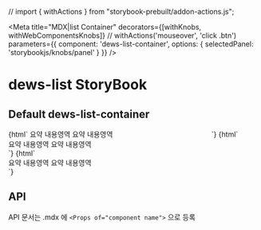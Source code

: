 // import { withActions } from "storybook-prebuilt/addon-actions.js";

<Meta
  title="MDX|list Container"
  decorators={[withKnobs, withWebComponentsKnobs]} // withActions('mouseover', 'click .btn')
  parameters={{ component: 'dews-list-container', options: { selectedPanel: 'storybookjs/knobs/panel' } }}
/>

<!-- 아래는 Doc 부분 -->
# dews-list StoryBook

## Default dews-list-container
<Preview>
  <Story name="list-container width360" height="100px">
    {html`
    <div style='width: 360px;display: inline-block'>
        <dews-tabs>
            <dews-tab title='default'>
                <dews-list-container title="title#12">
                    <container-button>
                        <dews-button title='Btn'></dews-button>
                    </container-button>
                    <container-summary>
                        <span>요약 내용영역</span>
                    </container-summary>
                    <container-content>
                        <dews-textbox title='title#1' ></dews-textbox>
                    </container-content>
                </dews-list-container>
            </dews-tab>
        </dews-tabs>
        <dews-box title='box'>
             <dews-list-container title="title#12">
                    <container-button>
                        <dews-button slot="button" title='Btn'></dews-button>
                    </container-button>
                    <container-summary>
                        <span>요약 내용영역</span>
                    </container-summary>
                    <container-content>
                        <dews-textbox title='title#1' ></dews-textbox>
                    </container-content>
             </dews-list-container>
        </dews-box>
    </div>
    `}
  </Story>
    <Story name="list-container width720" height="100px">
        {html`
    <div style='width: 720px'>
       <dews-tabs>
            <dews-tab title='default'>
                <dews-list-container title="title#12">
                    <container-button>
                        <dews-button slot="button" title='Btn'></dews-button>
                    </container-button>
                    <container-summary>
                        <span>요약 내용영역</span>
                    </container-summary>
                    <container-content>
                        <dews-textbox title='title#1' ></dews-textbox>
                    </container-content>
                </dews-list-container>
            </dews-tab>
        </dews-tabs>
        <dews-box title='box'>
             <dews-list-container title="title#12">
                    <container-button>
                        <dews-button slot="button" title='Btn'></dews-button>
                    </container-button>
                    <container-summary>
                        <span>요약 내용영역</span>
                    </container-summary>
                    <container-content>
                        <dews-textbox title='title#1' ></dews-textbox>
                    </container-content>
             </dews-list-container>
        </dews-box>
    </div>
    `}
    </Story>
    <Story name="list-container width1280" height="100px">
        {html`
    <div style='width: 1280px'>
      <dews-tabs>
            <dews-tab title='default'>
               <dews-list-container title="title#12">
                    <container-button>
                        <dews-button slot="button" title='Btn'></dews-button>
                    </container-button>
                    <container-summary>
                        <span>요약 내용영역</span>
                    </container-summary>
                    <container-content>
                        <dews-textbox title='title#1' ></dews-textbox>
                    </container-content>
               </dews-list-container>
            </dews-tab>
        </dews-tabs>
        <dews-box title='box'>
             <dews-list-container title="title#12">
                    <container-button>
                        <dews-button slot="button" title='Btn'></dews-button>
                    </container-button>
                    <container-summary>
                        <span>요약 내용영역</span>
                    </container-summary>
                    <container-content>
                        <dews-textbox title='title#1' ></dews-textbox>
                    </container-content>
             </dews-list-container>
        </dews-box>
    </div>
    `}
    </Story>
</Preview>



## API

API 문서는 .mdx 에 `<Props of="component name">` 으로 등록

<Props of="dews-list-container" />
